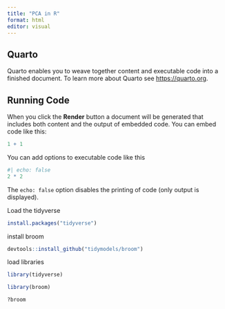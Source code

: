 ```yaml
---
title: "PCA in R"
format: html
editor: visual
---
```


## Quarto

Quarto enables you to weave together content and executable code into a finished document. To learn more about Quarto see <https://quarto.org>.

## Running Code

When you click the **Render** button a document will be generated that includes both content and the output of embedded code. You can embed code like this:

```r
1 + 1
```

You can add options to executable code like this

```r
#| echo: false
2 * 2
```

The `echo: false` option disables the printing of code (only output is displayed).

Load the tidyverse

```r
install.packages("tidyverse")

```

install broom

```r

devtools::install_github("tidymodels/broom")

```

load libraries

```r

library(tidyverse)

library(broom)
```

```r
?broom
```

